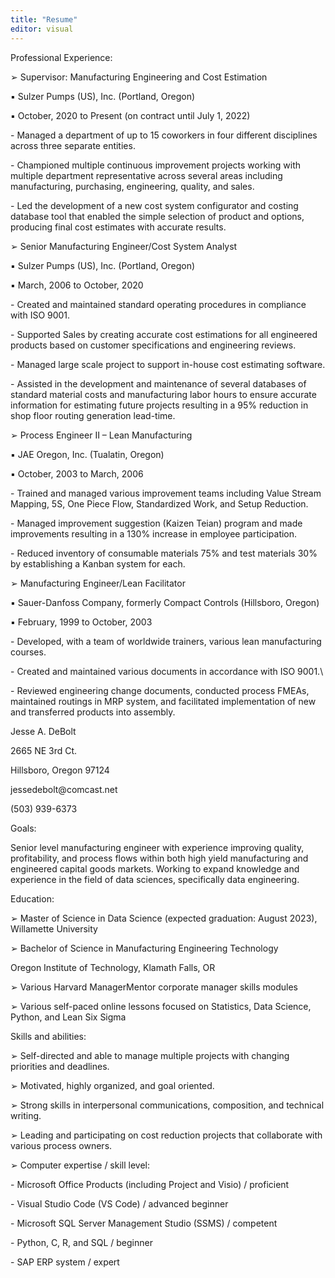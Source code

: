 ```yaml
---
title: "Resume"
editor: visual
---
```


Professional Experience:

➢ Supervisor: Manufacturing Engineering and Cost Estimation

▪ Sulzer Pumps (US), Inc. (Portland, Oregon)

▪ October, 2020 to Present (on contract until July 1, 2022)

\- Managed a department of up to 15 coworkers in four different disciplines across three separate entities.

\- Championed multiple continuous improvement projects working with multiple department representative across several areas including manufacturing, purchasing, engineering, quality, and sales.

\- Led the development of a new cost system configurator and costing database tool that enabled the simple selection of product and options, producing final cost estimates with accurate results.

➢ Senior Manufacturing Engineer/Cost System Analyst

▪ Sulzer Pumps (US), Inc. (Portland, Oregon)

▪ March, 2006 to October, 2020

\- Created and maintained standard operating procedures in compliance with ISO 9001.

\- Supported Sales by creating accurate cost estimations for all engineered products based on customer specifications and engineering reviews.

\- Managed large scale project to support in-house cost estimating software.

\- Assisted in the development and maintenance of several databases of standard material costs and manufacturing labor hours to ensure accurate information for estimating future projects resulting in a 95% reduction in shop floor routing generation lead-time.

➢ Process Engineer II -- Lean Manufacturing

▪ JAE Oregon, Inc. (Tualatin, Oregon)

▪ October, 2003 to March, 2006

\- Trained and managed various improvement teams including Value Stream Mapping, 5S, One Piece Flow, Standardized Work, and Setup Reduction.

\- Managed improvement suggestion (Kaizen Teian) program and made improvements resulting in a 130% increase in employee participation.

\- Reduced inventory of consumable materials 75% and test materials 30% by establishing a Kanban system for each.

➢ Manufacturing Engineer/Lean Facilitator

▪ Sauer-Danfoss Company, formerly Compact Controls (Hillsboro, Oregon)

▪ February, 1999 to October, 2003

\- Developed, with a team of worldwide trainers, various lean manufacturing courses.

\- Created and maintained various documents in accordance with ISO 9001.\\

\- Reviewed engineering change documents, conducted process FMEAs, maintained routings in MRP system, and facilitated implementation of new and transferred products into assembly.

Jesse A. DeBolt

2665 NE 3rd Ct.

Hillsboro, Oregon 97124

jessedebolt\@comcast.net

\(503\) 939-6373

Goals:

Senior level manufacturing engineer with experience improving quality, profitability, and process flows within both high yield manufacturing and engineered capital goods markets. Working to expand knowledge and experience in the field of data sciences, specifically data engineering.

Education:

➢ Master of Science in Data Science (expected graduation: August 2023), Willamette University

➢ Bachelor of Science in Manufacturing Engineering Technology

Oregon Institute of Technology, Klamath Falls, OR

➢ Various Harvard ManagerMentor corporate manager skills modules

➢ Various self-paced online lessons focused on Statistics, Data Science, Python, and Lean Six Sigma

Skills and abilities:

➢ Self-directed and able to manage multiple projects with changing priorities and deadlines.

➢ Motivated, highly organized, and goal oriented.

➢ Strong skills in interpersonal communications, composition, and technical writing.

➢ Leading and participating on cost reduction projects that collaborate with various process owners.

➢ Computer expertise / skill level:

\- Microsoft Office Products (including Project and Visio) / proficient

\- Visual Studio Code (VS Code) / advanced beginner

\- Microsoft SQL Server Management Studio (SSMS) / competent

\- Python, C, R, and SQL / beginner

\- SAP ERP system / expert
